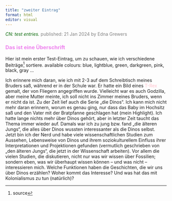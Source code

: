 ```yaml
---
title: "zweiter Eintrag"
format: html
editor: visual
---
```


[*CN: test entries.*]{style="color:darkgreen"} [published: 21 Jan 2024 by Edna Grewers]{style="color:gray"}

### [Das ist eine Überschrift]{style="color:violet"}

Hier ist mein erster Test-Eintrag, um zu schauen, wie ich verschiedene  Beiträge[^1] sortiere. available colours: blue, lightblue, green, darkgreen, pink, black, gray ...

Ich erinnere mich daran, wie ich mit 2-3 auf dem Schreibtisch meines Bruders saß, während er in der Schule war. Er hatte ein Bild eines [T-Rex]{style="color:pink"} gemalt, der von Fliegern angegriffen wurde. Vielleicht war es auch Godzilla, aber meine Mutter meinte, ich soll nicht ins Zimmer meines Bruders, wenn er nicht da ist. Zu der Zeit lief auch die Serie „die Dinos“. Ich kann mich nicht mehr daran erinnern, worum es genau ging, nur dass das Baby im Hochsitz saß und den Vater mit der Bratpfanne geschlagen hat (mein Highlight). Ich hatte lange nichts mehr über Dinos gehört, aber in letzter Zeit taucht das Thema immer wieder auf. Damals war ich zu jung bzw. fand „die älteren Jungs“, die alles über Dinos wussten interessanter als die Dinos selbst. Jetzt bin ich der Nerd und habe viele wissenschaftlichen Studien zum Aussehen, Lebensweise von Dinos und ihrem soziokulturellem Einfluss ihrer Interpretationen und Projektionen gefunden (vermutlich geschrieben von „den älteren Jungs“, die jetzt in der Wissenschaft arbeiten). Vor allem die vielen Studien, die diskutieren, nicht nur was wir wissen über Fossilien; sondern eben, was wir überhaupt wissen können – und was nicht – interessieren mich. Welche Funktionen haben die Geschichten, die wir uns über Dinos erzählen? Woher kommt das Interesse? Und was hat das mit Kolonialismus zu tun (natürlich)?



[^1]: source